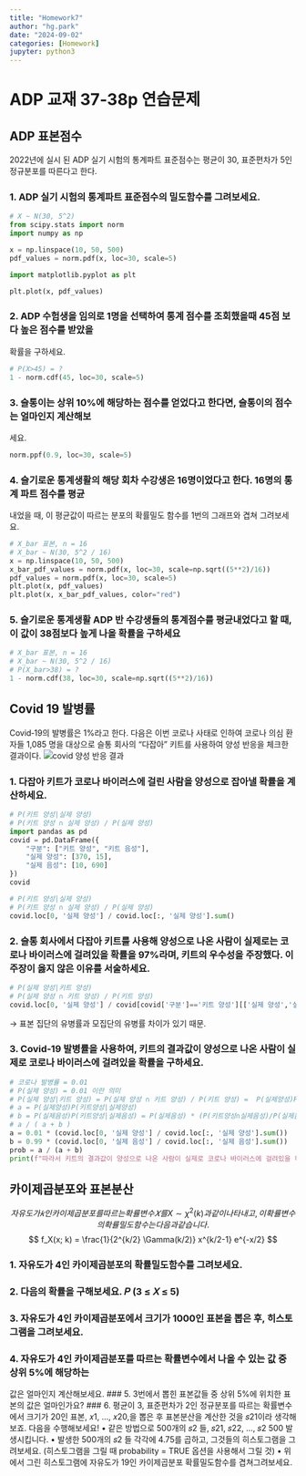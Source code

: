 ```yaml
---
title: "Homework7"
author: "hg.park"
date: "2024-09-02"
categories: [Homework]
jupyter: python3
---
```

 
# ADP 교재 37-38p 연습문제

## ADP 표본점수

2022년에 실시 된 ADP 실기 시험의 통계파트 표준점수는 평균이 30, 표준편차가 5인 정규분포를 따른다고 한다.

### 1. ADP 실기 시험의 통계파트 표준점수의 밀도함수를 그려보세요.
```python
# X ~ N(30, 5^2)
from scipy.stats import norm
import numpy as np

x = np.linspace(10, 50, 500)
pdf_values = norm.pdf(x, loc=30, scale=5)

import matplotlib.pyplot as plt

plt.plot(x, pdf_values)
```

### 2. ADP 수험생을 임의로 1명을 선택하여 통계 점수를 조회했을때 45점 보다 높은 점수를 받았을
확률을 구하세요.
```python
# P(X>45) = ?
1 - norm.cdf(45, loc=30, scale=5)
```

### 3. 슬통이는 상위 10%에 해당하는 점수를 얻었다고 한다면, 슬통이의 점수는 얼마인지 계산해보
세요.
```python
norm.ppf(0.9, loc=30, scale=5)
```

### 4. 슬기로운 통계생활의 해당 회차 수강생은 16명이었다고 한다. 16명의 통계 파트 점수를 평균
내었을 때, 이 평균값이 따르는 분포의 확률밀도 함수를 1번의 그래프와 겹쳐 그려보세요.
```python
# X_bar 표본, n = 16
# X_bar ~ N(30, 5^2 / 16)
x = np.linspace(10, 50, 500)
x_bar_pdf_values = norm.pdf(x, loc=30, scale=np.sqrt((5**2)/16))
pdf_values = norm.pdf(x, loc=30, scale=5)
plt.plot(x, pdf_values)
plt.plot(x, x_bar_pdf_values, color="red")
```

### 5. 슬기로운 통계생활 ADP 반 수강생들의 통계점수를 평균내었다고 할 때, 이 값이 38점보다 높게 나올 확률을 구하세요
```python
# X_bar 표본, n = 16
# X_bar ~ N(30, 5^2 / 16)
# P(X_bar>38) = ? 
1 - norm.cdf(38, loc=30, scale=np.sqrt((5**2)/16))
```

## Covid 19 발병률

Covid‑19의 발병률은 1%라고 한다. 다음은 이번 코로나 사태로 인하여 코로나 의심 환자들 1,085
명을 대상으로 슬통 회사의 “다잡아” 키트를 사용하여 양성 반응을 체크한 결과이다.
![covid 양성 반응 결과](covid19.jpg)

### 1. 다잡아 키트가 코로나 바이러스에 걸린 사람을 양성으로 잡아낼 확률을 계산하세요.
```python
# P(키트 양성|실제 양성)
# P(키트 양성 ∩ 실제 양성) / P(실제 양성)
import pandas as pd
covid = pd.DataFrame({
    "구분": ["키트 양성", "키트 음성"],
    "실제 양성": [370, 15],
    "실제 음성": [10, 690]
})
covid
```

```python
# P(키트 양성|실제 양성)
# P(키트 양성 ∩ 실제 양성) / P(실제 양성)
covid.loc[0, '실제 양성'] / covid.loc[:, '실제 양성'].sum()
```

### 2. 슬통 회사에서 다잡아 키트를 사용해 양성으로 나온 사람이 실제로는 코로나 바이러스에 걸려있을 확률을 97%라며, 키트의 우수성을 주장했다. 이 주장이 옳지 않은 이유를 서술하세요.
```python
# P(실제 양성|키트 양성)
# P(실제 양성 ∩ 키트 양성) / P(키트 양성)
covid.loc[0, '실제 양성'] / covid[covid['구분']=='키트 양성'][['실제 양성','실제 음성']].sum(axis='columns')
```

→ 표본 집단의 유병률과 모집단의 유병률 차이가 있기 때문.

### 3. Covid‑19 발병률을 사용하여, 키트의 결과값이 양성으로 나온 사람이 실제로 코로나 바이러스에 걸려있을 확률을 구하세요.
```python
# 코로나 발병률 = 0.01
# P(실제 양성) = 0.01 이란 의미
# P(실제 양성|키트 양성) = P(실제 양성 ∩ 키트 양성) / P(키트 양성) =  P(실제양성)P(키트양성|실제양성) / {P(실제양성)P(키트양성|실제양성) + P(실제음성)P(키트양성|실제음성)}
# a = P(실제양성)P(키트양성|실제양성)
# b = P(실제음성)P(키트양성|실제음성) = P(실제음성) * (P(키트양성∩실제음성)/P(실제음성))
# a / ( a + b )
a = 0.01 * (covid.loc[0, '실제 양성'] / covid.loc[:, '실제 양성'].sum())
b = 0.99 * (covid.loc[0, '실제 음성'] / covid.loc[:, '실제 음성'].sum())
prob = a / (a + b)
print(f"따라서 키트의 결과값이 양성으로 나온 사람이 실제로 코로나 바이러스에 걸려있을 확률은 {prob*100:.3f}%")
```


## 카이제곱분포와 표본분산

$$
자유도가 𝑘인 카이제곱분포를 따르는 확률변수 𝑋 를 X \sim \chi^2(k)과 같이 나타내고, 이 확률변수의 확률밀도함수는 다음과 같습니다.
$$
$$
f_X(x; k) = \frac{1}{2^{k/2} \Gamma(k/2)} x^{k/2-1} e^{-x/2}
$$


### 1. 자유도가 4인 카이제곱분포의 확률밀도함수를 그려보세요.
### 2. 다음의 확률을 구해보세요. 𝑃 (3 ≤ 𝑋 ≤ 5)
### 3. 자유도가 4인 카이제곱분포에서 크기가 1000인 표본을 뽑은 후, 히스토그램을 그려보세요.
### 4. 자유도가 4인 카이제곱분포를 따르는 확률변수에서 나올 수 있는 값 중 상위 5%에 해당하는
값은 얼마인지 계산해보세요.
### 5. 3번에서 뽑힌 표본값들 중 상위 5%에 위치한 표본의 값은 얼마인가요?
### 6. 평균이 3, 표준편차가 2인 정규분포를 따르는 확률변수에서 크기가 20인 표본, 𝑥1, ..., 𝑥20,을
뽑은 후 표본분산을 계산한 것을 𝑠21이라 생각해보죠. 다음을 수행해보세요!
• 같은 방법으로 500개의 𝑠2 들, 𝑠21, 𝑠22, ..., 𝑠2 500 발생시킵니다.
• 발생한 500개의 𝑠2 들 각각에 4.75를 곱하고, 그것들의 히스토그램을 그려보세요. (히스토그램을 그릴 때 probability = TRUE 옵션을 사용해서 그릴 것)
• 위에서 그린 히스토그램에 자유도가 19인 카이제곱분포 확률밀도함수를 겹쳐그려보세요.
